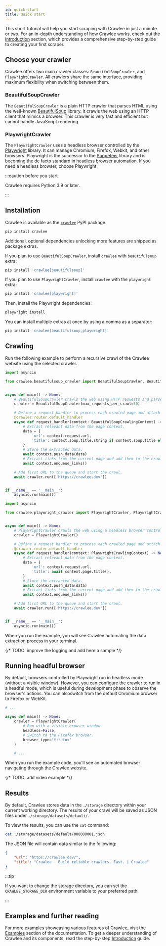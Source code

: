```yaml
---
id: quick-start
title: Quick start
---
```



This short tutorial will help you start scraping with Crawlee in just a minute or two. For an in-depth understanding of how Crawlee works, check out the [Introduction](../introduction/index.mdx) section, which provides a comprehensive step-by-step guide to creating your first scraper.

## Choose your crawler

Crawlee offers two main crawler classes: `BeautifulSoupCrawler`, and `PlaywrightCrawler`. All crawlers share the same interface, providing maximum flexibility when switching between them.

### BeautifulSoupCrawler

The `BeautifulSoupCrawler` is a plain HTTP crawler that parses HTML using the well-known [BeautifulSoup](https://pypi.org/project/beautifulsoup4/) library. It crawls the web using an HTTP client that mimics a browser. This crawler is very fast and efficient but cannot handle JavaScript rendering.

### PlaywrightCrawler

The `PlaywrightCrawler` uses a headless browser controlled by the [Playwright](https://playwright.dev/) library. It can manage Chromium, Firefox, Webkit, and other browsers. Playwright is the successor to the [Puppeteer](https://pptr.dev/) library and is becoming the de facto standard in headless browser automation. If you need a headless browser, choose Playwright.

:::caution before you start

Crawlee requires Python 3.9 or later.

:::

## Installation

Crawlee is available as the [`crawlee`](https://pypi.org/project/crawlee/) PyPI package.

```sh
pip install crawlee
```

Additional, optional dependencies unlocking more features are shipped as package extras.

If you plan to use `BeautifulSoupCrawler`, install `crawlee` with `beautifulsoup` extra:

```sh
pip install 'crawlee[beautifulsoup]'
```

If you plan to use `PlaywrightCrawler`, install `crawlee` with the `playwright` extra:

```sh
pip install 'crawlee[playwright]'
```

Then, install the Playwright dependencies:

```sh
playwright install
```

You can install multiple extras at once by using a comma as a separator:

```sh
pip install 'crawlee[beautifulsoup,playwright]'
```

## Crawling

Run the following example to perform a recursive crawl of the Crawlee website using the selected crawler.

<Tabs groupId="main">
<TabItem value="BeautifulSoupCrawler" label="BeautifulSoupCrawler">

```python
import asyncio

from crawlee.beautifulsoup_crawler import BeautifulSoupCrawler, BeautifulSoupCrawlingContext


async def main() -> None:
    # BeautifulSoupCrawler crawls the web using HTTP requests and parses HTML using the BeautifulSoup library.
    crawler = BeautifulSoupCrawler(max_requests_per_crawl=50)

    # Define a request handler to process each crawled page and attach it to the crawler using a decorator.
    @crawler.router.default_handler
    async def request_handler(context: BeautifulSoupCrawlingContext) -> None:
        # Extract relevant data from the page context.
        data = {
            'url': context.request.url,
            'title': context.soup.title.string if context.soup.title else None,
        }
        # Store the extracted data.
        await context.push_data(data)
        # Extract links from the current page and add them to the crawling queue.
        await context.enqueue_links()

    # Add first URL to the queue and start the crawl.
    await crawler.run(['https://crawlee.dev'])


if __name__ == '__main__':
    asyncio.run(main())
```

</TabItem>
<TabItem value="PlaywrightCrawler" label="PlaywrightCrawler">

```python
import asyncio

from crawlee.playwright_crawler import PlaywrightCrawler, PlaywrightCrawlingContext


async def main() -> None:
    # PlaywrightCrawler crawls the web using a headless browser controlled by the Playwright library.
    crawler = PlaywrightCrawler()

    # Define a request handler to process each crawled page and attach it to the crawler using a decorator.
    @crawler.router.default_handler
    async def request_handler(context: PlaywrightCrawlingContext) -> None:
        # Extract relevant data from the page context.
        data = {
            'url': context.request.url,
            'title': await context.page.title(),
        }
        # Store the extracted data.
        await context.push_data(data)
        # Extract links from the current page and add them to the crawling queue.
        await context.enqueue_links()

    # Add first URL to the queue and start the crawl.
    await crawler.run(['https://crawlee.dev'])


if __name__ == '__main__':
    asyncio.run(main())
```

</TabItem>
</Tabs>

When you run the example, you will see Crawlee automating the data extraction process in your terminal.

{/* TODO: improve the logging and add here a sample */}

## Running headful browser

By default, browsers controlled by Playwright run in headless mode (without a visible window). However, you can configure the crawler to run in a headful mode, which is useful during development phase to observe the browser's actions. You can alsoswitch from the default Chromium browser to Firefox or WebKit.

```python
# ...

async def main() -> None:
    crawler = PlaywrightCrawler(
        # Run with a visible browser window.
        headless=False,
        # Switch to the Firefox browser.
        browser_type='firefox'
    )

    # ...
```

When you run the example code, you'll see an automated browser navigating through the Crawlee website.

{/* TODO: add video example */}

## Results

By default, Crawlee stores data in the `./storage` directory within your current working directory. The results of your crawl will be saved as JSON files under `./storage/datasets/default/`.

To view the results, you can use the `cat` command:

```sh
cat ./storage/datasets/default/000000001.json
```

The JSON file will contain data similar to the following:

```json
{
    "url": "https://crawlee.dev/",
    "title": "Crawlee · Build reliable crawlers. Fast. | Crawlee"
}
```

:::tip

If you want to change the storage directory, you can set the `CRAWLEE_STORAGE_DIR` environment variable to your preferred path.

:::

## Examples and further reading

For more examples showcasing various features of Crawlee, visit the [Examples](/docs/examples) section of the documentation. To get a deeper understanding of Crawlee and its components, read the step-by-step [Introduction](../introduction/index.mdx) guide.

[//]: # "TODO: add related links once they are ready"

